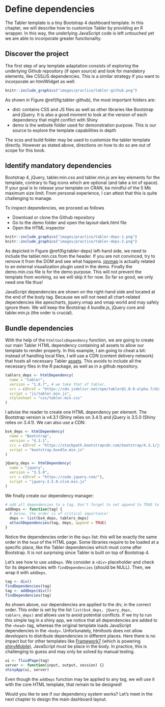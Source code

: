 # Define dependencies {#custom-templates-dependencies}
The Tabler template is a tiny Bootstrap 4 dashboard template. In this chapter, we will describe how to customize Tabler by providing an R wrapper. In this way, the underlying JavaScript code is left untouched yet we are able to incorporate greater functionality. 

## Discover the project
The first step of any template adaptation consists of exploring the underlying Github repository (if open source) and look for mandatory elements, like CSS/JS dependencies. This is a similar strategy if you want to incorporate an htmlWidget as well.  

```r
knitr::include_graphics("images/practice/tabler-github.png")
```

As shown in Figure \@ref(fig:tabler-github), the most important folders are:

  - dist: contains CSS and JS files as well as other libraries like Bootstrap and jQuery. It is also a good moment to look at the version of each dependency that might conflict with Shiny 
  - demo is the website folder used for demonstration purpose. This is our source to explore the template capabilities in depth
  
The scss and build folder may be used to customize the tabler template directly. However as stated above, directions on how to do so are out of scope for this book.  

## Identify mandatory dependencies
Bootstrap 4, jQuery, tabler.min.css and tabler.min.js are key elements for the template, contrary to flag icons which are optional (and take a lot of space). If your goal is to release your template on CRAN, be mindful of the 5 Mb maximum size limit. From personal experience, I can attest that this is quite challenging to manage.

To inspect dependencies, we proceed as follows

  - Download or clone the Github repository
  - Go to the demo folder and open the layout-dark.html file
  - Open the HTML inspector
  
```r

knitr::include_graphics("images/practice/tabler-deps-1.png")
knitr::include_graphics("images/practice/tabler-deps-2.png")

```

As depicted in Figure \@ref(fig:tabler-deps) left-hand side, we need to include the tabler.min.css from the header. If you are not convinced, try to remove it from the DOM and see what happens. [jqvmap](https://www.10bestdesign.com/jqvmap/) is actually related to an external visualization plugin used in the demo. Finally the demo.min.css file is for the demo purpose. This will not prevent the template from working, so we will skip it for now. So far so good, we only need one file thus!

JavaScript dependencies are shown on the right-hand side and located at the end of the body tag. Because we will not need all chart-related dependencies like apexcharts, jquery.vmap and vmap world and may safely ignore them. We will keep the Bootstrap 4 bundle.js, jQuery core and tabler.min.js (the order is crucial).


## Bundle dependencies
With the help of the `htmltoolsDependency` function, we are going to create our main Tabler HTML dependency containing all assets to allow our template to render properly. In this example, I am going to cheat a bit: instead of handling local files, I will use a CDN (content delivery network) that hosts all necessary Tabler [assets](https://www.jsdelivr.com/package/npm/tabler). This avoids to include all the necessary files in the R package, as well as in a github repository.

```r
tablers_deps <- htmlDependency(
  name = "tabler",
  version = "1.0.7", # we take that of tabler,
  src = c(href = "https://cdn.jsdelivr.net/npm/tabler@1.0.0-alpha.7/dist/"),
  script = "js/tabler.min.js",
  stylesheet = "css/tabler.min.css"
)
```

I advise the reader to create one HTML dependency per element. The Bootstrap version is v4.3.1 (Shiny relies on 3.4.1) and jQuery is 3.5.0 (Shiny relies on 3.4.1). We can also use a CDN:

```r
bs4_deps <- htmlDependency(
  name = "Bootstrap",
  version = "4.3.1",
  src = c(href = "https://stackpath.bootstrapcdn.com/bootstrap/4.3.1/js/"),
  script = "bootstrap.bundle.min.js"
)

jQuery_deps <- htmlDependency(
  name = "jquery",
  version = "3.5.0",
  src = c(href = "https://code.jquery.com/"),
  script = "jquery-3.5.0.slim.min.js"
)
```

We finally create our dependency manager:

```r
# add all dependencies to a tag. Don't forget to set append to TRUE to preserve any existing dependency
addDeps <- function(tag) {
  # below, the order is of critical importance!
  deps <- list(bs4_deps, tablers_deps)
  attachDependencies(tag, deps, append = TRUE)
}
```

Notice the dependencies order in the `deps` list: this will be exactly the same order in the `head` of the HTML page. Some libraries require to be loaded at a specific place, like the Tabler dependencies which must come after Bootstrap. 
It is not surprising since Tabler is built on top of Bootstrap 4.

Let's see how to use `addDeps`. We consider a `<div>` placeholder and check for its dependencies with `findDependencies` (should be NULL). Then, we wrap it with `addDeps`. 

```r
tag <- div()
findDependencies(tag)
tag <- addDeps(div())
findDependencies(tag)
```

As shown above, our dependencies are applied to the div, in the correct order. This order is set by the list `list(bs4_deps, jQuery_deps, tablers_deps)` and allows use to avoid potential conflicts. If we try to run this simple tag in a shiny app, we notice that all dependencies are added to the `<head>` tag, whereas the original template loads JavaScript dependencies in the `<body>`. Unfortunately, htmltools does not allow developers to distribute dependencies in different places. Here there is no impact but for other templates like [Framework7](https://framework7.io) (which is powering [shinyMobile](https://github.com/RinteRface/shinyMobile)), JavaScript must be place in the body. In practice, this is challenging to guess and may only be solved by manual testing.

```r
ui <- fluidPage(tag)
server <- function(input, output, session) {}
shinyApp(ui, server)
```

Even though the `addDeps` function may be applied to any tag, we will use it with the core HTML template, that remain to be designed!

Would you like to see if our dependency system works? Let's meet in the next chapter to design the main dashboard layout.
